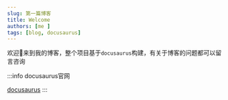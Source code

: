 ```yaml
---
slug: 第一篇博客
title: Welcome
authors: [me ]
tags: [blog, docusaurus]
---
```



欢迎👏来到我的博客，整个项目基于`docusaurus`构建，有关于博客的问题都可以留言咨询

:::info docusaurus官网

[docusaurus](https://docusaurus.io/zh-CN/)
:::


